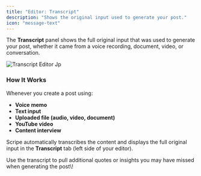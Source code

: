 ```yaml
---
title: "Editor: Transcript"
description: "Shows the original input used to generate your post."
icon: "message-text"
---
```


The **Transcript** panel shows the full original input that was used to generate your post, whether it came from a voice recording, document, video, or conversation.

![Transcript Editor Jp](/images/transcript-editor.jpg)

### How It Works

Whenever you create a post using:

- **Voice memo**
- **Text input**
- **Uploaded file (audio, video, document)**
- **YouTube video**
- **Content interview**

Scripe automatically transcribes the content and displays the full original input in the **Transcript** tab (left side of your editor).

<Tip>
  Use the transcript to pull additional quotes or insights you may have missed when generating the post\!
</Tip>